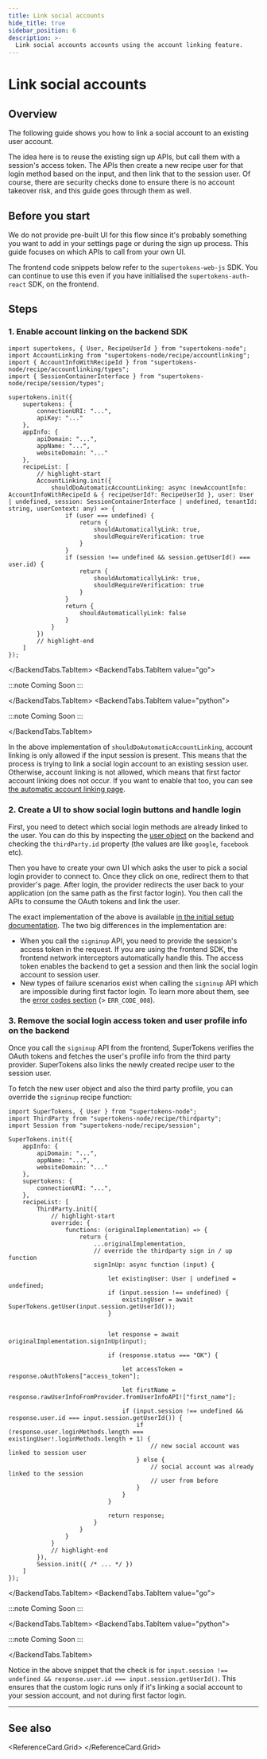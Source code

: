 ```yaml
---
title: Link social accounts
hide_title: true
sidebar_position: 6
description: >-
  Link social accounts accounts using the account linking feature.
---
```



# Link social accounts

## Overview

The following guide shows you how to link a social account to an existing user account.

The idea here is to reuse the existing sign up APIs, but call them with a session's access token.
The APIs then create a new recipe user for that login method based on the input, and then link that to the session user.
Of course, there are security checks done to ensure there is no account takeover risk, and this guide goes through them as well.


## Before you start

<PaidFeatureCallout />

We do not provide pre-built UI for this flow since it's probably something you want to add in your settings page or during the sign up process. This guide focuses on which APIs to call from your own UI.

The frontend code snippets below refer to the `supertokens-web-js` SDK. You can continue to use this even if you have initialised the `supertokens-auth-react` SDK, on the frontend. 



## Steps

### 1. Enable account linking on the backend SDK

<BackendTabs>
<BackendTabs.TabItem value="nodejs">

```tsx
import supertokens, { User, RecipeUserId } from "supertokens-node";
import AccountLinking from "supertokens-node/recipe/accountlinking";
import { AccountInfoWithRecipeId } from "supertokens-node/recipe/accountlinking/types";
import { SessionContainerInterface } from "supertokens-node/recipe/session/types";

supertokens.init({
    supertokens: {
        connectionURI: "...",
        apiKey: "..."
    },
    appInfo: {
        apiDomain: "...",
        appName: "...",
        websiteDomain: "..."
    },
    recipeList: [
        // highlight-start
        AccountLinking.init({
            shouldDoAutomaticAccountLinking: async (newAccountInfo: AccountInfoWithRecipeId & { recipeUserId?: RecipeUserId }, user: User | undefined, session: SessionContainerInterface | undefined, tenantId: string, userContext: any) => {
                if (user === undefined) {
                    return {
                        shouldAutomaticallyLink: true,
                        shouldRequireVerification: true
                    }
                }
                if (session !== undefined && session.getUserId() === user.id) {
                    return {
                        shouldAutomaticallyLink: true,
                        shouldRequireVerification: true
                    }
                }
                return {
                    shouldAutomaticallyLink: false
                }
            }
        })
        // highlight-end
    ]
});
```

</BackendTabs.TabItem>
<BackendTabs.TabItem value="go">

:::note
Coming Soon
:::

</BackendTabs.TabItem>
<BackendTabs.TabItem value="python">

:::note
Coming Soon
:::

</BackendTabs.TabItem>
</BackendTabs>

In the above implementation of `shouldDoAutomaticAccountLinking`, account linking is only allowed if the input session is present. This means that the process is trying to link a social login account to an existing session user. Otherwise, account linking is not allowed, which means that first factor account linking does not occur. If you want to enable that too, you can see [the automatic account linking page](./automatic-account-linking).

### 2. Create a UI to show social login buttons and handle login

First, you need to detect which social login methods are already linked to the user. You can do this by inspecting the [user object](/docs/references/user-object) on the backend and checking the `thirdParty.id` property (the values are like `google`, `facebook` etc).

Then you have to create your own UI which asks the user to pick a social login provider to connect to. Once they click on one, redirect them to that provider's page. After login, the provider redirects the user back to your application (on the same path as the first factor login). You then call the APIs to consume the OAuth tokens and link the user.

The exact implementation of the above is available [in the initial setup documentation](/docs/authentication/social/initial-setup). The two big differences in the implementation are:
- When you call the `signinup` API, you need to provide the session's access token in the request. If you are using the frontend SDK, the frontend network interceptors automatically handle this. The access token enables the backend to get a session and then link the social login account to session user.
- New types of failure scenarios exist when calling the `signinup` API which are impossible during first factor login. To learn more about them, see the [error codes section](./automatic-account-linking#err_code_001) (> `ERR_CODE_008`).

### 3. Remove the social login access token and user profile info on the backend

Once you call the `signinup` API from the frontend, SuperTokens verifies the OAuth tokens and fetches the user's profile info from the third party provider. SuperTokens also links the newly created recipe user to the session user.

To fetch the new user object and also the third party profile, you can override the `signinup` recipe function:

<BackendTabs>
<BackendTabs.TabItem value="nodejs">

```tsx
import SuperTokens, { User } from "supertokens-node";
import ThirdParty from "supertokens-node/recipe/thirdparty";
import Session from "supertokens-node/recipe/session";

SuperTokens.init({
    appInfo: {
        apiDomain: "...",
        appName: "...",
        websiteDomain: "..."
    },
    supertokens: {
        connectionURI: "...",
    },
    recipeList: [
        ThirdParty.init({
            // highlight-start
            override: {
                functions: (originalImplementation) => {
                    return {
                        ...originalImplementation,
                        // override the thirdparty sign in / up function
                        signInUp: async function (input) {

                            let existingUser: User | undefined = undefined;
                            if (input.session !== undefined) {
                                existingUser = await SuperTokens.getUser(input.session.getUserId());
                            }


                            let response = await originalImplementation.signInUp(input);

                            if (response.status === "OK") {

                                let accessToken = response.oAuthTokens["access_token"];

                                let firstName = response.rawUserInfoFromProvider.fromUserInfoAPI!["first_name"];

                                if (input.session !== undefined && response.user.id === input.session.getUserId()) {
                                    if (response.user.loginMethods.length === existingUser!.loginMethods.length + 1) {
                                        // new social account was linked to session user
                                    } else {
                                        // social account was already linked to the session
                                        // user from before
                                    }
                                }
                            }

                            return response;
                        }
                    }
                }
            }
            // highlight-end
        }),
        Session.init({ /* ... */ })
    ]
});
```

</BackendTabs.TabItem>
<BackendTabs.TabItem value="go">

:::note
Coming Soon
:::

</BackendTabs.TabItem>
<BackendTabs.TabItem value="python">

:::note
Coming Soon
:::

</BackendTabs.TabItem>
</BackendTabs>

Notice in the above snippet that the check is for `input.session !== undefined && response.user.id === input.session.getUserId()`. This ensures that the custom logic runs only if it's linking a social account to your session account, and not during first factor login.

---

## See also

<ReferenceCard.Grid>
  <ReferenceCard href="/docs/post-authentication/account-linking/automatic-account-linking" label="Automatic Account Linking" />
  <ReferenceCard href="/docs/post-authentication/account-linking/add-passwords-to-an-existing-account" label="Add Passwords to an Account" />
  <ReferenceCard href="/docs/post-authentication/account-linking/manual-account-linking" label="Manual Account Linking" />
  <ReferenceCard href="/docs/authentication/social/initial-setup" label="Social Login Setup" />
  <ReferenceCard href="/docs/post-authentication/user-management/common-actions" label="User Management Actions" />
</ReferenceCard.Grid>

